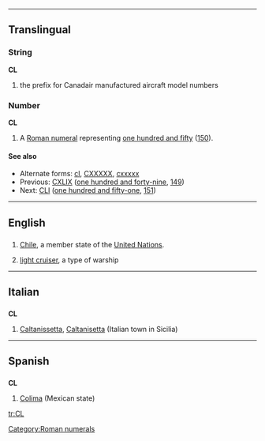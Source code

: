 {{see|cl|Cl|.cl}}
----
==Translingual==

===String===
'''CL'''
# {{aviation}} the prefix for Canadair manufactured aircraft model numbers

===Number===
'''CL'''

# A [[Roman numeral]] representing [[one hundred and fifty]] ([[150]]).

====See also====
* Alternate forms: [[cl]], [[CXXXXX]], [[cxxxxx]]
* Previous: [[CXLIX]] ([[one hundred and forty-nine]], [[149]])
* Next: [[CLI]] ([[one hundred and fifty-one]], [[151]])

[[Category:Roman numerals]]
----

==English==
==={{abbreviation}}===
# [[Chile]], a member state of the [[United Nations]].
# {{US|navy}} [[light cruiser]], a type of warship

----

==Italian==
==={{abbreviation|Italian}}===
'''CL'''

# [[Caltanissetta]], [[Caltanisetta]] (Italian town in Sicilia)

----

==Spanish==
==={{abbreviation|Spanish}}===
'''CL'''

#[[Colima]] (Mexican state)

[[tr:CL]]
